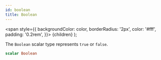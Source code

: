 ```yaml
---
id: boolean
title: Boolean
---
```


<span
style={{
      backgroundColor: color,
      borderRadius: '2px',
      color: '#fff',
      padding: '0.2rem',
    }}>
{children}
</span>
);

The `Boolean` scalar type represents `true` or `false`.

```graphql
scalar Boolean
```
